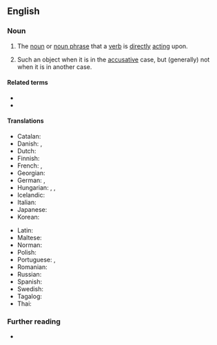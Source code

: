 {{also|direct-object}}
==English==

===Noun===
{{examples-right|examples=
* I see '''the car'''.
* {{qualifier|French}} Je vois '''la voiture'''.}}
{{en-noun}}

# {{lb|en|grammar|in languages without cases}} The [[noun]] or [[noun phrase]] that a [[verb]] is [[directly]] [[act]]ing upon.
# {{lb|en|grammar|in languages with case distinctions}} Such an object when it is in the [[accusative]] case, but (generally) not when it is in another case.

====Related terms====
* {{l|en|subject}}
* {{l|en|indirect object}}

====Translations====
{{trans-top|the noun a verb is directly acting upon}}
* Catalan: {{t|ca|objecte directe|m}}
* Danish: {{t|da|direkte objekt|n}}, {{t+|da|genstandsled|n}}
* Dutch: {{t+|nl|lijdend voorwerp|n}}
* Finnish: {{t|fi|suora objekti}}
* French: {{t+|fr|complément d'objet direct|m}}, {{t|fr|C.O.D.|m}}
* Georgian: {{t|ka|პირდაპირი ობიექტი}}
* German: {{t+|de|direktes Objekt|n}}, {{t+|de|Akkusativobjekt|n}}
* Hungarian: {{t|hu|közvetlen tárgy}}, {{t|hu|direkt tárgy}}, {{t|hu|elsődleges tárgy}}
* Icelandic: {{t|is|beint andlag|n}}
* Italian: {{t+|it|complemento diretto|m}}
* Japanese: {{t|ja|直接目的語|tr=chokusetsu mokutekigo|sc=Jpan}}
* Korean: {{t|ko|직접목적어|tr=jikjeop mokjeogeo}}
{{trans-mid}}
* Latin: {{t-check|la|res directa|f}}
* Maltese: {{t|mt|oġġett dirett|m}}
* Norman: {{t|nrf|objet direct|m}}
* Polish: {{t|pl|dopełnienie bliższe|n}}
* Portuguese: {{t+|pt|objeto direto|m}}, {{t|pt|complemento direto|m}}
* Romanian: {{t+|ro|complement direct|n}}
* Russian: {{t|ru|прямо́е дополне́ние|n}}
* Spanish: {{t|es|complemento directo|m}}
* Swedish: {{t|sv|direkt objekt}}
* Tagalog: {{t|tl|tuwirang layon}}
* Thai: {{t|th|กรรมตรง}}
{{trans-bottom}}

===Further reading===
* {{projectlink|wikipedia}}